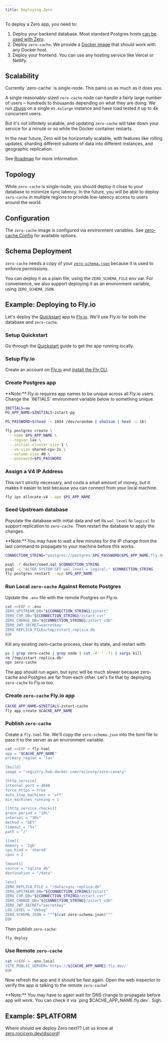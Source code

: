 ```yaml
---
title: Deploying Zero
---
```


To deploy a Zero app, you need to:

1. Deploy your backend database. Most standard Postgres hosts [can be used with Zero](connecting-to-postgres).
1. Deploy `zero-cache`. We provide a [Docker image](https://hub.docker.com/r/rocicorp/zero) that should work with any Docker host.
1. Deploy your frontend. You can use any hosting service like Vercel or Netlify.

## Scalability

<Note>
  Currently `zero-cache` is single-node. This pains us as much as it does you.
</Note>

A single reasonably-sized `zero-cache` node can handle a fairly large number of users – hundreds to thousands depending on what they are doing. We run [zbugs](../../samples) on a single `m5.4xlarge` instance and have load tested it up to 4k concurrent users.

But it's not infinitely scalable, and updating `zero-cache` will take down your service for a minute or so while the Docker container restarts.

In the near future, Zero will be horizontally scalable, with features like rolling updates, sharding different subsets of data into different instances, and geographic replication.

See [Roadmap](roadmap) for more information.

## Topology

While `zero-cache` is single-node, you should deploy it close to your database to minimize sync latency. In the future, you will be able to deploy `zero-cache` in multiple regions to provide low-latency access to users around the world.

## Configuration

The `zero-cache` image is configured via environment variables. See [zero-cache Config](./zero-cache-config) for available options.

## Schema Deployment

`zero-cache` needs a copy of your [`zero-schema.json`](./zero-schema) because it is used to enforce permissions.

You can deploy it as a plain file, using the `ZERO_SCHEMA_FILE` env var. For convenience, we also support deploying it as an environment variable, using `ZERO_SCHEMA_JSON`.

## Example: Deploying to Fly.io

Let's deploy the [Quickstart](../quickstart) app to [Fly.io](https://fly.io). We'll use Fly.io for both the database and `zero-cache`.

### Setup Quickstart

Go through the [Quickstart](../quickstart) guide to get the app running locally.

### Setup Fly.io

Create an account on [Fly.io](https://fly.io) and [install the Fly CLI](https://fly.io/docs/flyctl/install/).

### Create Postgres app

<Note type="warning">
  **Note:** Fly.io requires app names to be unique across all Fly.io users. Change the `INITIALS` environment variable below to something unique.
</Note>

```bash
INITIALS=aa
PG_APP_NAME=$INITIALS-zstart-pg

PG_PASSWORD=$(head -c 1024 /dev/urandom | sha1sum | head -c 16)

fly postgres create \
  --name $PG_APP_NAME \
  --region lax \
  --initial-cluster-size 1 \
  --vm-size shared-cpu-2x \
  --volume-size 40 \
  --password=$PG_PASSWORD
```

### Assign a V4 IP Address

This isn't strictly necessary, and costs a small amount of money, but it makes it easier to test because you can connect from your local machine.

```bash
fly ips allocate-v4 --app $PG_APP_NAME
```

### Seed Upstream database

Populate the database with initial data and set its `wal_level` to `logical` to support replication to `zero-cache`. Then restart the database to apply the changes.

<Note type="warning">
  **Note:** You may have to wait a few minutes for the IP change from the last command to propagate to your machine before this works.
</Note>

```bash
CONNECTION_STRING="postgres://postgres:$PG_PASSWORD@$PG_APP_NAME.fly.dev:5432"

psql -f docker/seed.sql $CONNECTION_STRING
psql -c "ALTER SYSTEM SET wal_level = logical;" $CONNECTION_STRING
fly postgres restart --app $PG_APP_NAME
```

### Run Local `zero-cache` Against Remote Postgres

Update the `.env` file with the remote Postgres on Fly.io.

```bash
cat <<EOF > .env
ZERO_UPSTREAM_DB="${CONNECTION_STRING}/zstart"
ZERO_CVR_DB="${CONNECTION_STRING}/zstart_cvr"
ZERO_CHANGE_DB="${CONNECTION_STRING}/zstart_cdb"
ZERO_JWT_SECRET=secretkey
ZERO_REPLICA_FILE=/tmp/zstart_replica.db
EOF
```

Kill any existing zero-cache process, clear its state, and restart with:

```bash
ps | grep zero-cache | grep node | cut -d' ' -f1 | xargs kill
rm /tmp/zstart_replica.db*
npx zero-cache
```

The app should run again, but sync will be much slower because zero-cache and Postgres are far from each other. Let's fix that by deploying `zero-cache` to Fly.io too.

### Create `zero-cache` Fly.io app

```bash
CACHE_APP_NAME=$INITIALS-zstart-cache
fly app create $CACHE_APP_NAME
```

### Publish `zero-cache`

Create a `fly.toml` file. We'll copy the `zero-schema.json` into the toml file to pass it to the server as an environment variable.

```bash
cat <<EOF > fly.toml
app = "$CACHE_APP_NAME"
primary_region = 'lax'

[build]
image = "registry.hub.docker.com/rocicorp/zero:canary"

[http_service]
internal_port = 4848
force_https = true
auto_stop_machines = 'off'
min_machines_running = 1

[[http_service.checks]]
grace_period = "10s"
interval = "30s"
method = "GET"
timeout = "5s"
path = "/"

[[vm]]
memory = '2gb'
cpu_kind = 'shared'
cpus = 2

[mounts]
source = "sqlite_db"
destination = "/data"

[env]
ZERO_REPLICA_FILE = "/data/sync-replica.db"
ZERO_UPSTREAM_DB="${CONNECTION_STRING}/zstart"
ZERO_CVR_DB="${CONNECTION_STRING}/zstart_cvr"
ZERO_CHANGE_DB="${CONNECTION_STRING}/zstart_cdb"
ZERO_JWT_SECRET="secretkey"
LOG_LEVEL = "debug"
ZERO_SCHEMA_JSON = """$(cat zero-schema.json)"""
EOF
```

Then publish `zero-cache`:

```bash
fly deploy
```

### Use Remote `zero-cache`

```bash
cat <<EOF > .env.local
VITE_PUBLIC_SERVER='https://${CACHE_APP_NAME}.fly.dev/'
EOF
```

Now refresh the app and it should be fast again. Open the web inspector to verify the app is talking to the remote `zero-cache`!

<Note type="warning">
  **Note:** You may have to again wait for DNS change to propagate before app will work. You can check it via `ping $CACHE_APP_NAME.fly.dev`. Sigh.
</Note>

## Example: $PLATFORM

Where should we deploy Zero next?? Let us know at [zero.rocicorp.dev/discord](https://zero.rocicorp.dev/discord)!
